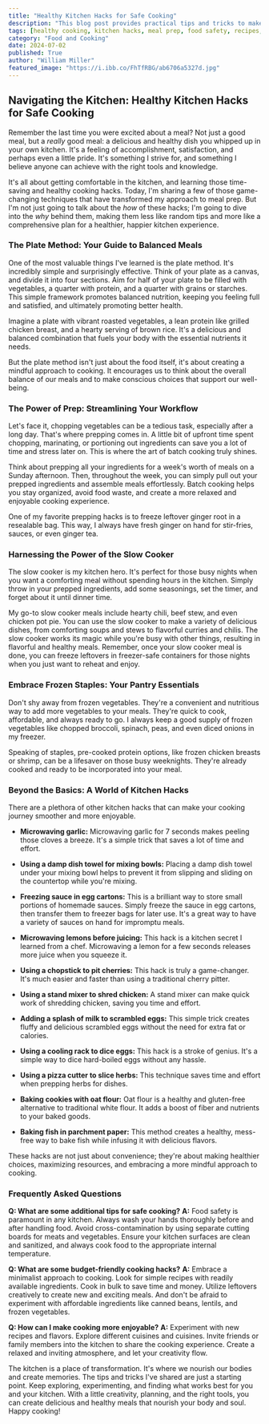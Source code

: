 ```yaml
---
title: "Healthy Kitchen Hacks for Safe Cooking"
description: "This blog post provides practical tips and tricks to make cooking healthier and more efficient. Learn how to prep ingredients, use appliances wisely, and master kitchen hacks for safer food handling."
tags: [healthy cooking, kitchen hacks, meal prep, food safety, recipes, time-saving tips, nutrition, cooking techniques, healthy eating, easy recipes]
category: "Food and Cooking"
date: 2024-07-02
published: True
author: "William Miller"
featured_image: "https://i.ibb.co/FhTfRBG/ab6706a5327d.jpg"
---
```


##  Navigating the Kitchen:  Healthy Kitchen Hacks for Safe Cooking

Remember the last time you were excited about a meal? Not just a good meal, but a *really* good meal: a delicious and healthy dish you whipped up in your own kitchen. It's a feeling of accomplishment, satisfaction, and perhaps even a little pride. It's something I strive for, and something I believe anyone can achieve with the right tools and knowledge. 

It's all about getting comfortable in the kitchen, and learning those time-saving and healthy cooking hacks. Today, I'm sharing a few of those game-changing techniques that have transformed my approach to meal prep. But I'm not just going to talk about the *how* of these hacks; I'm going to dive into the *why* behind them, making them less like random tips and more like a comprehensive plan for a healthier, happier kitchen experience.

### **The Plate Method: Your Guide to Balanced Meals**

One of the most valuable things I've learned is the plate method. It's incredibly simple and surprisingly effective. Think of your plate as a canvas, and divide it into four sections. Aim for half of your plate to be filled with vegetables, a quarter with protein, and a quarter with grains or starches. This simple framework promotes balanced nutrition, keeping you feeling full and satisfied, and ultimately promoting better health.

Imagine a plate with vibrant roasted vegetables, a lean protein like grilled chicken breast, and a hearty serving of brown rice. It's a delicious and balanced combination that fuels your body with the essential nutrients it needs.

But the plate method isn't just about the food itself, it's about creating a mindful approach to cooking. It encourages us to think about the overall balance of our meals and to make conscious choices that support our well-being.

### **The Power of Prep: Streamlining Your Workflow**

Let's face it, chopping vegetables can be a tedious task, especially after a long day. That's where prepping comes in.  A little bit of upfront time spent chopping, marinating, or portioning out ingredients can save you a lot of time and stress later on. This is where the art of batch cooking truly shines. 

Think about prepping all your ingredients for a week's worth of meals on a Sunday afternoon. Then, throughout the week, you can simply pull out your prepped ingredients and assemble meals effortlessly. Batch cooking helps you stay organized, avoid food waste, and create a more relaxed and enjoyable cooking experience.

One of my favorite prepping hacks is to freeze leftover ginger root in a resealable bag. This way, I always have fresh ginger on hand for stir-fries, sauces, or even ginger tea.

### **Harnessing the Power of the Slow Cooker**

The slow cooker is my kitchen hero. It's perfect for those busy nights when you want a comforting meal without spending hours in the kitchen. Simply throw in your prepped ingredients, add some seasonings, set the timer, and forget about it until dinner time.

My go-to slow cooker meals include hearty chili, beef stew, and even chicken pot pie. You can use the slow cooker to make a variety of delicious dishes, from comforting soups and stews to flavorful curries and chilis. The slow cooker works its magic while you're busy with other things, resulting in flavorful and healthy meals.  Remember, once your slow cooker meal is done, you can freeze leftovers in freezer-safe containers for those nights when you just want to reheat and enjoy.

### **Embrace Frozen Staples: Your Pantry Essentials**

Don't shy away from frozen vegetables. They're a convenient and nutritious way to add more vegetables to your meals. They're quick to cook, affordable, and always ready to go.  I always keep a good supply of frozen vegetables like chopped broccoli, spinach, peas, and even diced onions in my freezer.

Speaking of staples, pre-cooked protein options, like frozen chicken breasts or shrimp, can be a lifesaver on those busy weeknights. They're already cooked and ready to be incorporated into your meal.

### **Beyond the Basics: A World of Kitchen Hacks**

There are a plethora of other kitchen hacks that can make your cooking journey smoother and more enjoyable. 

* **Microwaving garlic:**  Microwaving garlic for 7 seconds makes peeling those cloves a breeze. It's a simple trick that saves a lot of time and effort.

* **Using a damp dish towel for mixing bowls:** Placing a damp dish towel under your mixing bowl helps to prevent it from slipping and sliding on the countertop while you're mixing. 

* **Freezing sauce in egg cartons:**  This is a brilliant way to store small portions of homemade sauces. Simply freeze the sauce in egg cartons, then transfer them to freezer bags for later use. It's a great way to have a variety of sauces on hand for impromptu meals.

* **Microwaving lemons before juicing:** This hack is a kitchen secret I learned from a chef. Microwaving a lemon for a few seconds releases more juice when you squeeze it.

* **Using a chopstick to pit cherries:**  This hack is truly a game-changer. It's much easier and faster than using a traditional cherry pitter.

* **Using a stand mixer to shred chicken:** A stand mixer can make quick work of shredding chicken, saving you time and effort.

* **Adding a splash of milk to scrambled eggs:** This simple trick creates fluffy and delicious scrambled eggs without the need for extra fat or calories.

* **Using a cooling rack to dice eggs:** This hack is a stroke of genius. It's a simple way to dice hard-boiled eggs without any hassle.

* **Using a pizza cutter to slice herbs:**  This technique saves time and effort when prepping herbs for dishes.

* **Baking cookies with oat flour:**  Oat flour is a healthy and gluten-free alternative to traditional white flour. It adds a boost of fiber and nutrients to your baked goods.

* **Baking fish in parchment paper:** This method creates a healthy, mess-free way to bake fish while infusing it with delicious flavors.

These hacks are not just about convenience; they're about making healthier choices, maximizing resources, and embracing a more mindful approach to cooking.

### **Frequently Asked Questions**

**Q: What are some additional tips for safe cooking?**
**A:** Food safety is paramount in any kitchen. Always wash your hands thoroughly before and after handling food. Avoid cross-contamination by using separate cutting boards for meats and vegetables. Ensure your kitchen surfaces are clean and sanitized, and always cook food to the appropriate internal temperature.

**Q: What are some budget-friendly cooking hacks?**
**A:** Embrace a minimalist approach to cooking. Look for simple recipes with readily available ingredients. Cook in bulk to save time and money. Utilize leftovers creatively to create new and exciting meals. And don't be afraid to experiment with affordable ingredients like canned beans, lentils, and frozen vegetables.

**Q: How can I make cooking more enjoyable?**
**A:** Experiment with new recipes and flavors. Explore different cuisines and cuisines. Invite friends or family members into the kitchen to share the cooking experience. Create a relaxed and inviting atmosphere, and let your creativity flow.

The kitchen is a place of transformation. It's where we nourish our bodies and create memories.  The tips and tricks I've shared are just a starting point. Keep exploring, experimenting, and finding what works best for you and your kitchen.  With a little creativity, planning, and the right tools, you can create delicious and healthy meals that nourish your body and soul.  Happy cooking! 
